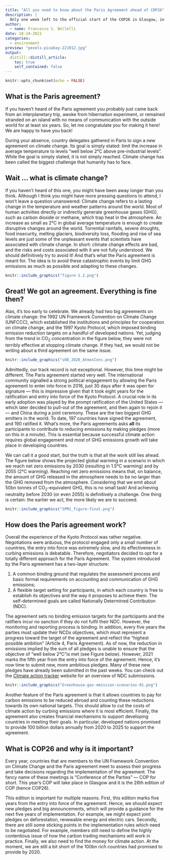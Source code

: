 ```yaml
---
title: "All you need to know about the Paris Agreement ahead of COP26"
description: |
  Only one week left to the official start of the COP26 in Glasgow, in which global leaders will meet to take crucial decisions on climate change. Scientific evidence shows that we are running out of time. If we wish to avoid the worst scenario, it's now or never. What will come out of the summit? Will it be a flop or a success? We don't know yet, but this article will quickly get you up to speed with climate talks.
author:
  - name: Francesco S. Bellelli
date: 10-24-2021
categories:
  - environment
preview: "pexels-pixabay-221012.jpg"
output:
  distill::distill_article:
    toc: true
    self_contained: false
---
```



```r
knitr::opts_chunk$set(echo = FALSE)
```


## What is the Paris agreement?

If you haven't heard of the Paris agreement you probably just came back from an interplanetary trip, awoke from hibernation experiment, or remained stranded on an island with no means of communication with the outside world for at least six years. So, let me congratulate you for making it here! We are happy to have you back! 

During your absence, country delegates gathered in Paris to sign a new agreement on climate change. Its goal is simply stated: limit the increase in average temperature to levels “well below 2°C above pre-industrial levels". While the goal is simply stated, it is not simply reached. Climate change has been called the biggest challenge that humanity has to face. 


## Wait … what is climate change?

If you haven't heard of this one, you might have been away longer than you think. Although I think you might have more pressing questions to attend, I won't leave a question unanswered: Climate change refers to a lasting change in the temperature and weather patterns around the world. Most of human activities directly or indirectly generate greenhouse gases (GHG), such as carbon dioxide or methane, which trap heat in the atmosphere. An increase as small as 2°C in global average temperature is enough to create disruptive changes around the world. Torrential rainfalls, severe droughts, food insecurity, melting glaciers, biodiversity loss, flooding and rise of sea levels are just some of the unpleasant events that scientists have associated with climate change. In short: climate change effects are bad, and the risks and costs associated with it are not fully understood. We should definitively try to avoid it! And that's what the Paris agreement is meant for. The idea is to avoid these catastrophic events by limit GHG emissions as much as possible and adapting to these changes. 


```r
knitr::include_graphics("figure-1.2.png")
```


## Great! We got an agreement. Everything is fine then?

Alas, it's too early to celebrate. We already had two big agreements on climate change: the 1992 UN Framework Convention on Climate Change (UNFCCC), which established the institutions and principles for cooperation on climate change, and the 1997 Kyoto Protocol, which imposed binding emission reduction targets on a handful of developed nations. Yet, judging from the trend in CO$_2$ concentration in the figure below, they were not terribly effective at stopping climate change. If they had, we would not be writing about a third agreement on the same issue. 

```r
knitr::include_graphics("s08_2020_AtmosConc.png")
```



Admittedly, our track record is not exceptional. However, this time might be different. The Paris agreement started very well. The international community signalled a strong political engagement by allowing the Paris agreement to enter into force in 2016, just 30 days after it was open for signature --- this is impressive given that it took eight years for the ratification and entry into force of the Kyoto Protocol. A crucial role in its early adoption was played by the prompt ratification of the United States --- which later decided to pull-out of the agreement, and then again to rejoin it --- and China during a joint ceremony. These are the two biggest GHG emitters in the world. To date, 197 countries have signed the agreement, and 190 ratified it. What's more, the Paris agreements asks **all** its participants to contribute to reducing emissions by making pledges (more on this in a minute). This is essential because successful climate action requires global engagement and most of GHG emissions growth will take place in developing countries. 

We can call it a good start, but the truth is that all the work still lies ahead. The figure below shows the projected global warming in a scenario in which we reach net zero emissions by 2030 (resulting in 1.5°C warming) and by 2055 (2°C warming). Reaching net zero emissions means that, on balance, the amount of GHG released in the atmosphere needs to be no larger than the GHG removed from the atmosphere. Considering that we emit about 50bn tonnes of CO$_2$-equivalent GHG, this is no small task! And achieving neutrality before 2030 (or even 2055) is definitively a challenge. One thing is certain: the earlier we act, the more likely we are to succeed.


```r
knitr::include_graphics("SPM1_figure-final.png")
```


## How does the Paris agreement work?

Overall the experience of the Kyoto Protocol was rather negative. Negotiations were arduous, the protocol engaged only a small number of countries, the entry into force was extremely slow, and its effectiveness in curbing emissions is debatable. Therefore, negotiators decided to opt for a totally different approach for the Paris Agreement. The system introduced by the Paris agreement has a two-layer structure:

1. A common binding ground that regulates the assessment process and basic formal requirements on accounting and communication of GHG emissions;
2. A flexible target setting for participants, in which each country is free to establish its objectives and the way it proposes to achieve them. The self-determined goals are called Nationally Determined Contribution (NDC). 

The agreement sets no binding emission targets for the participants and the ratifiers incur no sanction if they do not fulfil their NDC. However, the monitoring and reporting process is binding. In addition, every five years the parties must update their NCDs objectives, which must represent a progress toward the target of the agreement and reflect the “highest possible ambition” (Article 4, Paris Agreement). As of now, the reduction in emissions implied by the sum of all pledges is unable to ensure that the objective of “well below 2°C”is met (see Figure below). However, 2021 marks the fifth year from the entry into force of the agreement. Hence, it's now time to submit new, more ambitious pledges. Many of these new pledges have already been submitted in the past weeks. You can check out the [Climate action tracker](https://climateactiontracker.org/climate-target-update-tracker/) website for an overview of NDC submissions.

```r
knitr::include_graphics("Greenhouse-gas-emission-scenarios-01.png")
```



Another feature of the Paris agreement is that it allows countries to pay for carbon emissions to be reduced abroad and counting these reductions towards its own national targets. This should allow to cut the costs of climate action by curbing emissions where it is most efficient. Finally, the agreement also creates financial mechanisms to support developing countries in meeting their goals. In particular, developed nations promised to provide 100 billion dollars annually from 2020 to 2025 to support the agreement. 


## What is COP26 and why is it important?

Every year, countries that are members to the UN Framework Convention on Climate Change and the Paris agreement meet to assess their progress and take decisions regarding the implementation of the agreement. The fancy name of these meetings is "Conference of the Parties"  --- COP for short. This year's COP will take place in Glasgow and it is the 26th edition of COP (hence COP26).

This edition is important for multiple reasons. First, this edition marks five years from the entry into force of the agreement. Hence, we should expect new pledges and big announcements, which will provide a guidance for the next five years of implementation. For example, we might expect joint pledges on deforestation, renewable energy and electric cars. Secondly, there are still some sticking points in the implementation rules which need to be negotiated.  For example, members still need to define the highly contentious issue of how the carbon trading mechanisms will work in practice. Finally, we also need to find the money for climate action. At the moment, we are still a bit short of the 100bn rich countries had promised to provide by 2020.
